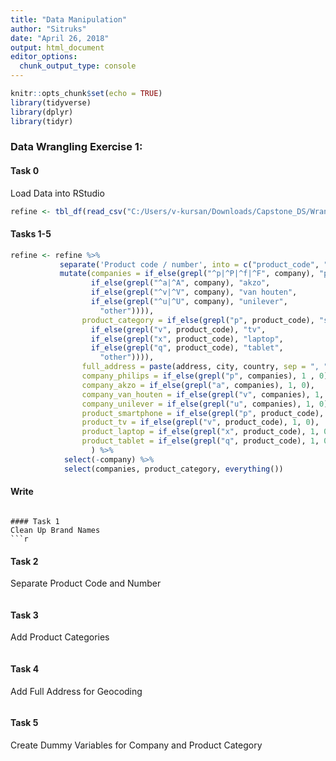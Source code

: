 ```yaml
---
title: "Data Manipulation"
author: "Sitruks"
date: "April 26, 2018"
output: html_document
editor_options: 
  chunk_output_type: console
---
```


```r
knitr::opts_chunk$set(echo = TRUE)
library(tidyverse)
library(dplyr)
library(tidyr)
```

### Data Wrangling Exercise 1:  

#### Task 0
Load Data into RStudio
```r
refine <- tbl_df(read_csv("C:/Users/v-kursan/Downloads/Capstone_DS/Wrangle/1_Basic_Data_Manipulation/refine_original.csv"))
```


#### Tasks 1-5
```r

refine <- refine %>% 
           separate('Product code / number', into = c("product_code", "product_number")) %>% 
           mutate(companies = if_else(grepl("^p|^P|^f|^F", company), "philips",
                  if_else(grepl("^a|^A", company), "akzo",
                  if_else(grepl("^v|^V", company), "van houten",
                  if_else(grepl("^u|^U", company), "unilever",
                    "other")))),
                product_category = if_else(grepl("p", product_code), "smartphone",
                  if_else(grepl("v", product_code), "tv",
                  if_else(grepl("x", product_code), "laptop",
                  if_else(grepl("q", product_code), "tablet",
                    "other")))),
                full_address = paste(address, city, country, sep = ", "),
                company_philips = if_else(grepl("p", companies), 1 , 0),
                company_akzo = if_else(grepl("a", companies), 1, 0),
                company_van_houten = if_else(grepl("v", companies), 1, 0),
                company_unilever = if_else(grepl("u", companies), 1, 0),
                product_smartphone = if_else(grepl("p", product_code), 1, 0),
                product_tv = if_else(grepl("v", product_code), 1, 0),
                product_laptop = if_else(grepl("x", product_code), 1, 0),
                product_tablet = if_else(grepl("q", product_code), 1, 0)
                  ) %>% 
            select(-company) %>%
            select(companies, product_category, everything()) 

```

#### Write


```

#### Task 1
Clean Up Brand Names  
```r

```

#### Task 2
Separate Product Code and Number  
```r

```

#### Task 3
Add Product Categories  
```r

```

#### Task 4
Add Full Address for Geocoding  
```r

```

#### Task 5
Create Dummy Variables for Company and Product Category  
```r

```

